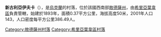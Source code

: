 {{expand|time=2016-09-03T01:23:39+00:00}}
{{unreferenced|time=2016-09-03T01:23:39+00:00}}
{{coord|47|19|48|N|30|15|13|E|scale:30000|display=title}}

'''新古利亞伊夫卡'''（{{lang-uk|Новогуляївка}}），是[[烏克蘭|烏克蘭]]的村落，位於該國西南部[[敖德薩州|敖德薩州]]，由[[希里亞葉韋區|希里亞葉韋區]]負責管轄，始建於1893年，面積0.37平方公里，海拔高度50米，2001年人口143，人口密度每平方公里386.49人。

{{DEFAULTSORT:Новогуляївка}}
[[Category:敖德薩州村落|Category:敖德薩州村落]]
[[Category:希里亞葉韋區村落|Category:希里亞葉韋區村落]]


{{Odessa-geo-stub}}